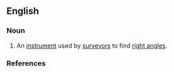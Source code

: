 ==English==

===Noun===
{{en-noun}}

# {{obsolete}} An [[instrument]] used by [[surveyor]]s to find [[right angle]]s.

===References===
{{R:Century 1911}}
